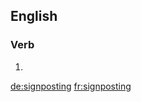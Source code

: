 ==English==

===Verb===
{{head|en|present participle}}

# {{present participle of|signpost|lang=en}}

[[de:signposting]]
[[fr:signposting]]